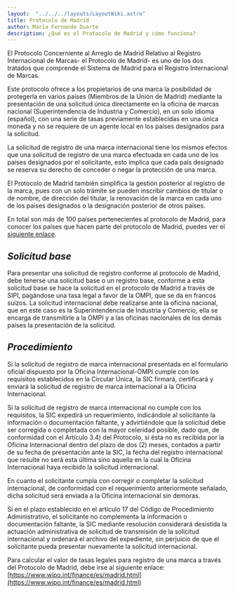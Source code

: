 ```yaml
---
layout:  "../../../layouts/LayoutWiki.astro"
title: Protocolo de Madrid
author: María Fernanda Duarte
description: ¿Qué es el Protocolo de Madrid y cómo funciona?
---
```


El Protocolo Concerniente al Arreglo de Madrid Relativo al Registro Internacional de Marcas- el Protocolo de Madrid- es uno de los dos tratados que comprende el Sistema de Madrid para el Registro Internacional de Marcas. 

Este protocolo ofrece a los propietarios de una marca la posibilidad de protegerla en varios países (Miembros de la Unión de Madrid) mediante la presentación de una solicitud única directamente en la oficina de marcas nacional (Superintendencia de Industria y Comercio), en un solo idioma (español), con una serie de tasas previamente establecidas en una única moneda y no se requiere de un agente local en los países designados para la solicitud. 

La solicitud de registro de una marca internacional tiene los mismos efectos que una solicitud de registro de una marca efectuada en cada uno de los países designados por el solicitante, esto implica que cada país designado se reserva su derecho de conceder o negar la protección de una marca. 

El Protocolo de Madrid también simplifica la gestión posterior al registro de la marca, pues con un solo trámite se pueden inscribir cambios de titular o de nombre, de dirección del titular, la renovación de la marca en cada uno de los países designados o la designación posterior de otros países.

En total son más de 100 países pertenecientes al protocolo de Madrid, para conocer los países que hacen parte del protocolo de Madrid, puedes ver el  [siguiente enlace](https://www.wipo.int/export/sites/www/treaties/es/docs/pdf/madrid_marks.pdf).

## ***Solicitud base***

Para presentar una solicitud de registro conforme al protocolo de Madrid, debe tenerse una solicitud base o un registro base, conforme a esta solicitud base se hace la solicitud en el protocolo de Madrid a través de SIPI, pagándose una tasa legal a favor de la OMPI, que se da en francos suizos. La solicitud internacional debe realizarse ante la oficina nacional, que en este caso es la Superintendencia de Industria y Comercio, ella se encarga de transmitirle a la OMPI y a las oficinas nacionales de los demás países la presentación de la solicitud.

## ***Procedimiento***

Si la solicitud de registro de marca internacional presentada en el formulario oficial dispuesto por la Oficina Internacional-OMPI cumple con los requisitos establecidos en la Circular Única, la SIC firmará, certificará y enviará la solicitud de registro de marca internacional a la Oficina Internacional.

Si la solicitud de registro de marca internacional no cumple con los requisitos, la SIC expedirá un requerimiento, indicándole al solicitante la información o documentación faltante, y advirtiéndole que la solicitud debe ser corregida o completada con la mayor celeridad posible, dado que, de conformidad con el Artículo 3.4) del Protocolo, si ésta no es recibida por la Oficina Internacional dentro del plazo de dos (2) meses, contados a partir de su fecha de presentación ante la SIC, la fecha del registro internacional que resulte no será esta última sino aquella en la cual la Oficina Internacional haya recibido la solicitud internacional.

En cuanto el solicitante cumpla con corregir o completar la solicitud internacional, de conformidad con el requerimiento anteriormente señalado, dicha solicitud será enviada a la Oficina internacional sin demoras.

Si en el plazo establecido en el artículo 17 del Código de Procedimiento Administrativo, el solicitante no complementa la información o documentación faltante, la SIC mediante resolución considerará desistida la actuación administrativa de solicitud de transmisión de la solicitud internacional y ordenará el archivo del expediente, sin perjuicio de que el solicitante pueda presentar nuevamente la solicitud internacional.

Para calcular el valor de tasas legales para registro de una marca a través del Protocolo de Madrid, debe irse al siguiente enlace: [https://www.wipo.int/finance/es/madrid.html](https://www.wipo.int/finance/es/madrid.html)